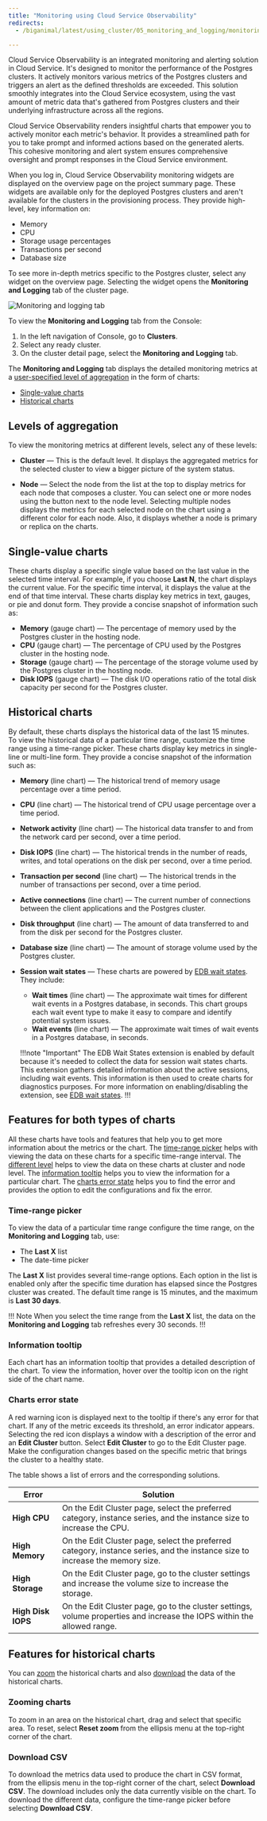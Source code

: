 ```yaml
---
title: "Monitoring using Cloud Service Observability"
redirects:
  - /biganimal/latest/using_cluster/05_monitoring_and_logging/monitoring_using_pemx/

---
```


Cloud Service Observability is an integrated monitoring and alerting solution in Cloud Service. It's designed to monitor the performance of the Postgres clusters. It actively monitors various metrics of the Postgres clusters and triggers an alert as the defined thresholds are exceeded. This solution smoothly integrates into the Cloud Service ecosystem, using the vast amount of metric data that's gathered from Postgres clusters and their underlying infrastructure across all the regions. 

Cloud Service Observability renders insightful charts that empower you to actively monitor each metric's behavior. It provides a streamlined path for you to take prompt and informed actions based on the generated alerts. This cohesive monitoring and alert system ensures comprehensive oversight and prompt responses in the Cloud Service environment.

When you log in, Cloud Service Observability monitoring widgets are displayed on the overview page on the project summary page. These widgets are available only for the deployed Postgres clusters and aren't available for the clusters in the provisioning process. They provide high-level, key information on:

- Memory
- CPU
- Storage usage percentages
- Transactions per second
- Database size

To see more in-depth metrics specific to the Postgres cluster, select any widget on the overview page. Selecting the widget opens the **Monitoring and Logging** tab of the cluster page.

![Monitoring and logging tab](images/monitoring_and_logging_tab.png)

To view the **Monitoring and Logging** tab from the Console:

1. In the left navigation of Console, go to **Clusters**. 
2. Select any ready cluster. 
3. On the cluster detail page, select the **Monitoring and Logging** tab.

The **Monitoring and Logging** tab displays the detailed monitoring metrics at a [user-specified level of aggregation](#levels-of-aggregation) in the form of charts:

- [Single-value charts](#single-value-charts)
- [Historical charts](#historical-charts)

## Levels of aggregation

To view the monitoring metrics at different levels, select any of these levels:

- **Cluster** &mdash; This is the default level. It displays the aggregated metrics for the selected cluster to view a bigger picture of the system status.

- **Node** &mdash; Select the node from the list at the top to display metrics for each node that composes a cluster. You can select one or more nodes using the button next to the node level. Selecting multiple nodes displays the metrics for each selected node on the chart using a different color for each node. Also, it displays whether a node is primary or replica on the charts.

## Single-value charts

These charts display a specific single value based on the last value in the selected time interval. For example, if you choose **Last N**, the chart displays the current value. For the specific time interval, it displays the value at the end of that time interval. These charts display key metrics in text, gauges, or pie and donut form. They provide a concise snapshot of information such as: 
  - **Memory** (gauge chart) &mdash; The percentage of memory used by the Postgres cluster in the hosting node.
  - **CPU** (gauge chart) &mdash; The percentage of CPU used by the Postgres cluster in the hosting node.
  - **Storage** (gauge chart) &mdash; The percentage of the storage volume used by the Postgres cluster in the hosting node.
  - **Disk IOPS** (gauge chart) &mdash; The disk I/O operations ratio of the total disk capacity per second for the Postgres cluster.

## Historical charts

By default, these charts displays the historical data of the last 15 minutes. To view the historical data of a particular time range, customize the time range using a time-range picker. These charts display key metrics in single-line or multi-line form. They provide a concise snapshot of the information such as:
  - **Memory** (line chart) &mdash; The historical trend of memory usage percentage over a time period.
  - **CPU** (line chart) &mdash; The historical trend of CPU usage percentage over a time period.
  - **Network activity** (line chart) &mdash; The historical data transfer to and from the network card per second, over a time period.
  - **Disk IOPS** (line chart) &mdash; The historical trends in the number of reads, writes, and total operations on the disk per second, over a time period.
  - **Transaction per second** (line chart) &mdash; The historical trends in the number of transactions per second, over a time period.
  - **Active connections** (line chart) &mdash; The current number of connections between the client applications and the Postgres cluster.
  - **Disk throughput** (line chart) &mdash; The amount of data transferred to and from the disk per second for the Postgres cluster.
  - **Database size** (line chart) &mdash; The amount of storage volume used by the Postgres cluster.
  - **Session wait states** &mdash; These charts are powered by [EDB wait states](https://www.enterprisedb.com/docs/pg_extensions/wait_states/). They include:
    - **Wait times** (line chart) &mdash; The approximate wait times for different wait events in a Postgres database, in seconds. This chart groups each wait event type to make it easy to compare and identify potential system issues.
    - **Wait events** (line chart) &mdash; The approximate wait times of wait events in a Postgres database, in seconds.

    !!!note "Important"
    The EDB Wait States extension is enabled by default because it's needed to collect the data for session wait states charts. This extension gathers detailed information about the active sessions, including wait events. This information is then used to create charts for diagnostics purposes. For more information on enabling/disabling the extension, see [EDB wait states](https://www.enterprisedb.com/docs/pg_extensions/wait_states/installing/).
    !!!

## Features for both types of charts

All these charts have tools and features that help you to get more information about the metrics or the chart. The [time-range picker](#time-range-picker) helps with viewing the data on these charts for a specific time-range interval. The [different level](#levels-of-aggregation) helps to view the data on these charts at cluster and node level. The [information tooltip](#information-tooltip) helps you to view the information for a particular chart. The [charts error state](#charts-error-state) helps you to find the error and provides the option to edit the configurations and fix the error.

### Time-range picker

To view the data of a particular time range configure the time range, on the **Monitoring and Logging** tab, use:
- The **Last X** list
- The date-time picker

The **Last X** list provides several time-range options. Each option in the list is enabled only after the specific time duration has elapsed since the Postgres cluster was created. The default time range is 15 minutes, and the maximum is **Last 30 days**.

!!! Note
When you select the time range from the **Last X** list, the data on the **Monitoring and Logging** tab refreshes every 30 seconds.
!!!

### Information tooltip

Each chart has an information tooltip that provides a detailed description of the chart. To view the information, hover over the tooltip icon on the right side of the chart name.

### Charts error state

A red warning icon is displayed next to the tooltip if there's any error for that chart. If any of the metric exceeds its threshold, an error indicator appears. Selecting the red icon displays a window with a description of the error and an **Edit Cluster** button. Select **Edit Cluster** to go to the Edit Cluster page. Make the configuration changes based on the specific metric that brings the cluster to a healthy state. 

The table shows a list of errors and the corresponding solutions.

| Error              | Solution                                                                                                                     |
|--------------------|------------------------------------------------------------------------------------------------------------------------------|
| **High CPU**       | On the Edit Cluster page, select the preferred category, instance series, and the instance size to increase the CPU.         |
| **High Memory**    | On the Edit Cluster page, select the preferred category, instance series, and the instance size to increase the memory size. |
| **High Storage**   | On the Edit Cluster page, go to the cluster settings and increase the volume size to increase the storage.                   |
| **High Disk IOPS** | On the Edit Cluster page, go to the cluster settings, volume properties and increase the IOPS within the allowed range.      |

## Features for historical charts

You can [zoom](#zooming-charts) the historical charts and also [download](#download-csv) the data of the historical charts.

### Zooming charts

To zoom in an area on the historical chart, drag and select that specific area. To reset, select **Reset zoom** from the ellipsis menu at the top-right corner of the chart.

### Download CSV

To download the metrics data used to produce the chart in CSV format, from the ellipsis menu in the top-right corner of the chart, select **Download CSV**. The download includes only the data currently visible on the chart. To download the different data, configure the time-range picker before selecting **Download CSV**.
